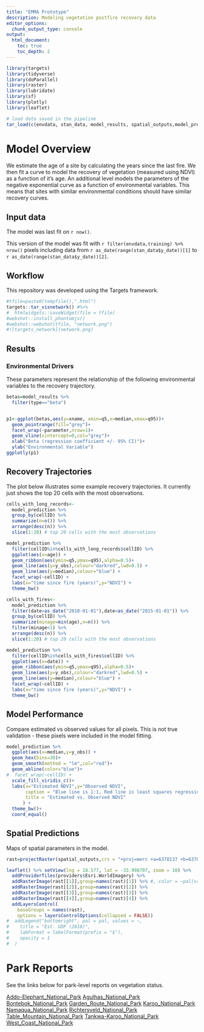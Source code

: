 ```yaml
---
title: "EMMA Prototype"
description: Modeling vegetation postfire recovery data
editor_options: 
  chunk_output_type: console
output:
  html_document:
    toc: true
    toc_depth: 2
---
```


```r
library(targets)
library(tidyverse)
library(doParallel)
library(raster)
library(lubridate)
library(sf)
library(plotly)
library(leaflet)

# load data saved in the pipeline
tar_load(c(envdata, stan_data, model_results, spatial_outputs,model_prediction)) 
```

# Model Overview

We estimate the age of a site by calculating the years since the last fire. We then fit a curve to model the recovery of vegetation (measured using NDVI) as a function of it's age. An additional level models the parameters of the negative exponential curve as a function of environmental variables. This means that sites with similar environmental conditions should have similar recovery curves.

## Input data

The model was last fit on `r now()`.

This version of the model was fit with `r filter(envdata,training) %>% nrow()` pixels including data from `r as_date(range(stan_data$y_date))[1]` to `r as_date(range(stan_data$y_date))[2]`.

## Workflow

This repository was developed using the Targets framework.

```r
#tfile=paste0(tempfile(),".html")
targets::tar_visnetwork() #%>% 
#  htmlwidgets::saveWidget(file = tfile)
#webshot::install_phantomjs()
#webshot::webshot(tfile, "network.png")
#![targets_network](network.png)

```

## Results

### Environmental Drivers

These parameters represent the relationship of the following environmental variables to the recovery trajectory.

```r
betas=model_results %>% 
  filter(type=="beta")


p1<-ggplot(betas,aes(y=xname, xmin=q5,x=median,xmax=q95))+
  geom_pointrange(fill="grey")+
  facet_wrap(~parameter,nrow=1)+
  geom_vline(xintercept=0,col="grey")+
  xlab("Beta (regression coefficient +/- 95% CI)")+
  ylab("Environmental Variable") 
ggplotly(p1)

```

## Recovery Trajectories

The plot below illustrates some example recovery trajectories. It currently just shows the top 20 cells with the most observations.

```r
cells_with_long_records<-
  model_prediction %>% 
  group_by(cellID) %>% 
  summarize(n=n()) %>% 
  arrange(desc(n)) %>% 
  slice(1:20) # top 20 cells with the most observations

model_prediction %>% 
  filter(cellID%in%cells_with_long_records$cellID) %>% 
  ggplot(aes(x=age)) +
  geom_ribbon(aes(ymin=q5,ymax=q95),alpha=0.5)+
  geom_line(aes(y=y_obs),colour="darkred",lwd=0.5) +
  geom_line(aes(y=median),colour="blue") +
  facet_wrap(~cellID) +
  labs(x="time since fire (years)",y="NDVI") +
  theme_bw()
```

```r

cells_with_fires<-
  model_prediction %>% 
  filter(date>as_date("2010-01-01"),date<as_date("2015-01-01")) %>% 
  group_by(cellID) %>% 
  summarize(minage=min(age),n=n()) %>%
  filter(minage<1) %>% 
  arrange(desc(n)) %>% 
  slice(1:20) # top 20 cells with the most observations

model_prediction %>% 
  filter(cellID%in%cells_with_fires$cellID) %>% 
  ggplot(aes(x=date)) +
  geom_ribbon(aes(ymin=q5,ymax=q95),alpha=0.5)+
  geom_line(aes(y=y_obs),colour="darkred",lwd=0.5) +
  geom_line(aes(y=median),colour="blue") +
  facet_wrap(~cellID) +
  labs(x="time since fire (years)",y="NDVI") +
  theme_bw()
```

## Model Performance

Compare estimated vs observed values for all pixels. This is not true validation - these pixels were included in the model fitting.

```r
model_prediction %>% 
  ggplot(aes(x=median,y=y_obs)) +
  geom_hex(bins=30)+
  geom_smooth(method = "lm",col="red")+
  geom_abline(color="blue")+
#  facet_wrap(~cellID) +
  scale_fill_viridis_c()+
  labs(x="Estimated NDVI",y="Observed NDVI",
       caption = "Blue line is 1:1, Red line is least squares regression. Count is the number of pixels in that location",
       title = "Estimated vs. Observed NDVI"
      ) +
  theme_bw()+
  coord_equal()
```

## Spatial Predictions

Maps of spatial parameters in the model.

```r

rast=projectRaster(spatial_outputs,crs = "+proj=merc +a=6378137 +b=6378137 +lat_ts=0 +lon_0=0 +x_0=0 +y_0=0 +k=1 +units=m +nadgrids=@null +wktext +no_defs +type=crs")

leaflet() %>% setView(lng = 18.577, lat = -33.998707, zoom = 10) %>% 
  addProviderTiles(providers$Esri.WorldImagery) %>% 
  addRasterImage(rast[[1]],group=names(rast)[1]) %>% #, color = ~pal(values(rast)[,1]) 
  addRasterImage(rast[[2]],group=names(rast)[2]) %>% 
  addRasterImage(rast[[3]],group=names(rast)[3]) %>% 
  addRasterImage(rast[[4]],group=names(rast)[4]) %>% 
  addLayersControl(
    baseGroups = names(rast),
    options = layersControlOptions(collapsed = FALSE))  
#  addLegend("bottomright", pal = pal, values = ~,
#    title = "Est. GDP (2010)",
#    labFormat = labelFormat(prefix = "$"),
#    opacity = 1
#  )

```

# Park Reports

See the links below for park-level reports on vegetation status.

[Addo-Elephant_National_Park](reports/report.Addo-Elephant_National_Park.html)
[Agulhas_National_Park](reports/report.Agulhas_National_Park.html)
[Bontebok_National_Park](reports/report.Bontebok_National_Park.html)
[Garden_Route_National_Park](reports/report.Garden_Route_National_Park.html)
[Karoo_National_Park](reports/report.Karoo_National_Park.html)
[Namaqua_National_Park](reports/report.Namaqua_National_Park.html)
[Richtersveld_National_Park](reports/report.Richtersveld_National_Park.html)
[Table_Mountain_National_Park](reports/report.Table_Mountain_National_Park.html)
[Tankwa-Karoo_National_Park](reports/report.Tankwa-Karoo_National_Park.html)
[West_Coast_National_Park](reports/report.West_Coast_National_Park.html)
